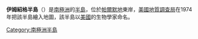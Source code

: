 {{Coord|70|53|S|61|35|W|source:GNIS|display=title}}

'''伊姆紹格半島'''（{{lang-en|Imshaug Peninsula}}）是[[南極洲|南極洲]]的[[半島|半島]]，位於[[帕爾默地|帕爾默地]]東岸，[[美國地質調查局|美國地質調查局]]在1974年把該半島繪入地圖，該半島以[[美國|美國]]的生物學家命名。

{{Antarctica-geo-stub}}
[[Category:南極洲半島|Category:南極洲半島]]